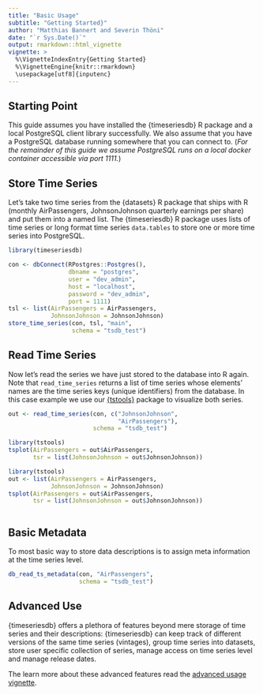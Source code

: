 ```yaml
---
title: "Basic Usage"
subtitle: "Getting Started}"
author: "Matthias Bannert and Severin Thöni"
date: "`r Sys.Date()`"
output: rmarkdown::html_vignette
vignette: >
  %\VignetteIndexEntry{Getting Started}
  %\VignetteEngine{knitr::rmarkdown}
  \usepackage[utf8]{inputenc}
---
```


## Starting Point

This guide assumes you have installed the {timeseriesdb} R package and a local PostgreSQL client library successfully. We also assume that you have a PostgreSQL database running somewhere that you can connect to. (*For the remainder of this guide we assume PostgreSQL runs on a local docker container accessible via port 1111.*)


## Store Time Series 

Let's take two time series from the {datasets} R package that ships with R (monthly AirPassengers, JohnsonJohnson quarterly earnings per share) and put them into a named list. The {timeseriesdb} R package uses lists of time series or long format time series `data.tables` to store one or more time series into PostgreSQL. 

```r
library(timeseriesdb)

con <- dbConnect(RPostgres::Postgres(),
                 dbname = "postgres",
                 user = "dev_admin",
                 host = "localhost",
                 password = "dev_admin",
                 port = 1111)
tsl <- list(AirPassengers = AirPassengers,
            JohnsonJohnson = JohnsonJohnson)
store_time_series(con, tsl, "main",
                  schema = "tsdb_test")

```
 
## Read Time Series
 
Now let's read the series we have just stored to the database into R again. 
Note that `read_time_series` returns a list of time series whose elements' names
are the time series keys (unique identifiers) from the database. In this case
example we use our [{tstools}]() package to visualize both series. 
 
```r

out <- read_time_series(con, c("JohnsonJohnson",
                               "AirPassengers"),
                        schema = "tsdb_test")

library(tstools)
tsplot(AirPassengers = out$AirPassengers,
       tsr = list(JohnsonJohnson = out$JohnsonJohnson))
```

```r
library(tstools)
out <- list(AirPassengers = AirPassengers,
            JohnsonJohnson = JohnsonJohnson)
tsplot(AirPassengers = out$AirPassengers,
       tsr = list(JohnsonJohnson = out$JohnsonJohnson))



```



## Basic Metadata 

To most basic way to store data descriptions is to assign meta information 
at the time series level. 

```r
db_read_ts_metadata(con, "AirPassengers",
                    schema = "tsdb_test")
```


## Advanced Use

{timeseriesdb} offers a plethora of features beyond mere storage of time series and 
their descriptions: {timeseriesdb} can keep track of different versions of the 
same time series (vintages), group time series into datasets, store user specific 
collection of series, manage access on time series level and manage release dates. 

The learn more about these advanced features read the [advanced usage vignette]().








